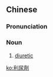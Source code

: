 {{also|利尿剂}}
==Chinese==
{{zh-forms|s=利尿剂|type=21}}

===Pronunciation===
{{zh-pron
|m=lìniàojì
|c=lei6 niu6 zai1
|mn=kh:lī-jiō-che/tp:lī-liō-che
|cat=n
}}
{{rfp|zh|Xiamen, Quanzhou, Zhangzhou}}

===Noun===
{{zh-noun}}

# {{lb|zh|pharmacology|nephrology}} [[diuretic]]

[[ko:利尿劑]]